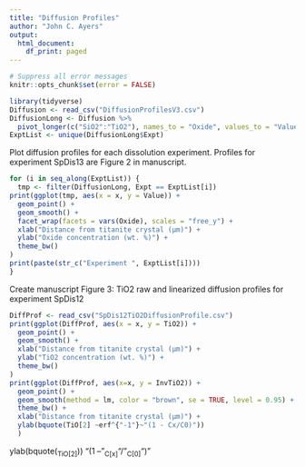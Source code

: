 ```yaml
---
title: "Diffusion Profiles"
author: "John C. Ayers"
output:
  html_document:
    df_print: paged
---
```


```r
# Suppress all error messages
knitr::opts_chunk$set(error = FALSE)
```

```r
library(tidyverse)
Diffusion <- read_csv("DiffusionProfilesV3.csv")
DiffusionLong <- Diffusion %>%
  pivot_longer(c("SiO2":"TiO2"), names_to = "Oxide", values_to = "Value")
ExptList <- unique(DiffusionLong$Expt)
```

Plot diffusion profiles for each dissolution experiment. Profiles for experiment SpDis13 are Figure 2 in manuscript.

```r
for (i in seq_along(ExptList)) {
  tmp <- filter(DiffusionLong, Expt == ExptList[i])
print(ggplot(tmp, aes(x = x, y = Value)) +
  geom_point() +
  geom_smooth() +
  facet_wrap(facets = vars(Oxide), scales = "free_y") +
  xlab("Distance from titanite crystal (μm)") +
  ylab("Oxide concentration (wt. %)") +
  theme_bw()
)
print(paste(str_c("Experiment ", ExptList[i])))
}
```

Create manuscript Figure 3: TiO2 raw and linearized diffusion profiles for experiment SpDis12

```r
DiffProf <- read_csv("SpDis12TiO2DiffusionProfile.csv")
print(ggplot(DiffProf, aes(x = x, y = TiO2)) +
  geom_point() +
  geom_smooth() +
  xlab("Distance from titanite crystal (μm)") +
  ylab("TiO2 concentration (wt. %)") +
  theme_bw()
)
print(ggplot(DiffProf, aes(x=x, y = InvTiO2)) +
  geom_point() +
  geom_smooth(method = lm, color = "brown", se = TRUE, level = 0.95) +
  theme_bw() +
  xlab("Distance from titanite crystal (μm)") +
  ylab(bquote(TiO[2] ~erf^{"-1"}~"(1 - Cx/C0)"))
  )
```
 ylab(bquote(~TiO[2]~))
"(1 – "~C[x]~"/"~C[0]~")"
